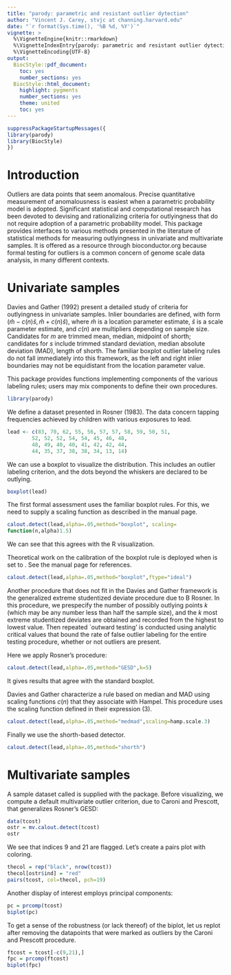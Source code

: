 ```yaml
---
title: "parody: parametric and resistant outlier dytection"
author: "Vincent J. Carey, stvjc at channing.harvard.edu"
date: "`r format(Sys.time(), '%B %d, %Y')`"
vignette: >
  %\VignetteEngine{knitr::rmarkdown}
  %\VignetteIndexEntry{parody: parametric and resistant outlier dytection}
  %\VignetteEncoding{UTF-8}
output:
  BiocStyle::pdf_document:
    toc: yes
    number_sections: yes
  BiocStyle::html_document:
    highlight: pygments
    number_sections: yes
    theme: united
    toc: yes
---
```

```r
suppressPackageStartupMessages({
library(parody)
library(BiocStyle)
})
```

# Introduction

Outliers are data points that seem anomalous.
Precise quantitative measurement of anomalousness is
easiest when a parametric probability model
is adopted.  Significant statistical and
computational research has been devoted to devising and
rationalizing criteria for outlyingness that
do not require adoption of a parametric probability
model.  This package provides interfaces to
various methods presented in the literature
of statistical methods for measuring outlyingness
in univariate and multivariate samples.  It is offered
as a resource through bioconductor.org because formal
testing for outliers is a common concern of genome
scale data analysis, in many different contexts.

# Univariate samples

Davies and Gather (1992) present a detailed
study of criteria for outlyingness in
univariate samples.  Inlier boundaries are defined,
with form $(\hat{m}-c(n)\hat{s},
\hat{m} + c(n) \hat{s})$,
where $\hat{m}$ is a location parameter estimate,
$\hat{s}$ is a scale parameter estimate,
and $c(n)$ are multipliers depending on sample size.
Candidates for $m$ are trimmed mean, median, midpoint of shorth;
candidates for $s$ include trimmed
standard deviation, median absolute deviation (MAD),
length of shorth.  The familiar boxplot
outlier labeling rules do not fall
immediately into this framework, as the left and
right inlier boundaries may not be equidistant from
the location parameter value.

This package provides
functions implementing components of
the various labeling rules; users may
mix components to define their own procedures.

```r
library(parody)
```

We define a dataset presented in Rosner (1983).
The data concern tapping frequencies achieved by
children with various exposures to lead.
```r
lead <- c(83, 70, 62, 55, 56, 57, 57, 58, 59, 50, 51, 
        52, 52, 52, 54, 54, 45, 46, 48,
        48, 49, 40, 40, 41, 42, 42, 44, 
        44, 35, 37, 38, 38, 34, 13, 14)
```
We can use a boxplot to visualize the distribution.  This
includes an outlier labeling criterion, and the dots beyond
the whiskers are declared to be outlying.
```r
boxplot(lead)
```

The first formal assessment uses the familiar boxplot rules.
For this, we need to supply a scaling function as described
in the manual page.
```r
calout.detect(lead,alpha=.05,method="boxplot", scaling=
function(n,alpha)1.5)
```
We can see that this agrees with the R visualization.

Theoretical work on the calibration of the boxplot
rule is deployed when \texttt{ftype} is set to \texttt{"ideal"}.
See the manual page for references.
```r
calout.detect(lead,alpha=.05,method="boxplot",ftype="ideal")
```

Another procedure that does not fit in the Davies and Gather
framework is the generalized extreme studentized deviate
procedure due to B Rosner.  In this procedure, we prespecify
the number of possibly outlying points $k$ (which may be any
number less than half the sample size), and the $k$ most
extreme studentized deviates are obtained and recorded
from the highest to lowest value.  Then repeated `outward testing'
is conducted using analytic critical values that bound the
rate of false outlier labeling for the entire testing procedure,
whether or not outliers are present.

Here we apply Rosner's procedure:
```r
calout.detect(lead,alpha=.05,method="GESD",k=5)
```
It gives results that agree with the standard boxplot.

Davies and Gather characterize a rule based on median
and MAD using scaling functions $c(n)$ that they
associate with Hampel.  This procedure uses the
scaling function defined in their expression (3).
```r
calout.detect(lead,alpha=.05,method="medmad",scaling=hamp.scale.3)
```
Finally we use the shorth-based detector.
```r
calout.detect(lead,alpha=.05,method="shorth")
```

# Multivariate samples

A sample dataset called \texttt{tcost} is supplied with
the package.  Before visualizing, we compute a default
multivariate outlier criterion, due to Caroni and Prescott,
that generalizes Rosner's GESD:
```r
data(tcost)
ostr = mv.calout.detect(tcost)
ostr
```
We see that indices 9 and 21 are flagged.  Let's create
a pairs plot with coloring.
```r
thecol = rep("black", nrow(tcost))
thecol[ostr$ind] = "red"
pairs(tcost, col=thecol, pch=19)
```

Another display of interest employs principal components:
```r
pc = prcomp(tcost)
biplot(pc)
```

To get a sense of the robustness (or lack thereof)
of the biplot, let us replot after removing the
datapoints that were marked as outliers by the
Caroni and Prescott procedure.
```r
ftcost = tcost[-c(9,21),]
fpc = prcomp(ftcost)
biplot(fpc)
```



